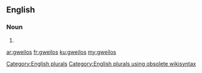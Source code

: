 ==English==

===Noun===
{{head|en}}

# {{plural of|gweilo}}

[[Category:English plurals]][[Category:English plurals using obsolete wikisyntax]]

[[ar:gweilos]]
[[fr:gweilos]]
[[ku:gweilos]]
[[my:gweilos]]